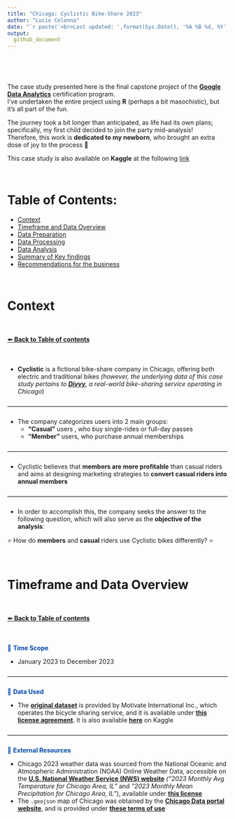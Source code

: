 ```yaml
---
title: "Chicago: Cyclistic Bike-Share 2023"
author: "Lucio Colonna"
date: "`r paste('<br>Last updated: ',format(Sys.Date(), '%A %B %d, %Y'),'')`"
output: 
  github_document
---
```


<br>

<br>

The case study presented here is the final capstone project of the [**Google Data Analytics**](https://www.coursera.org/professional-certificates/google-data-analytics) certification program.<br> I've undertaken the entire project using **R** (perhaps a bit masochistic), but it's all part of the fun.

The journey took a bit longer than anticipated, as life had its own plans; specifically, my first child decided to join the party mid-analysis! <br> Therefore, this work is **dedicated to my newborn**, who brought an extra dose of joy to the process 🚀

This case study is also available on **Kaggle** at the following [link](https://www.kaggle.com/code/lcolon/cyclistic-2023-google-da-capstone-project-r)

<br>

# Table of Contents: {#table-of-contents}

-   [Context](#context)
-   [Timeframe and Data Overview](#timeframe-and-data-overview)
-   [Data Preparation](Data-Preparation.md)
-   [Data Processing](Data-Processing.md)
-   [Data Analysis](Data-Analysis.md)
-   [Summary of Key findings](Key-findings.md)
-   [Recommendations for the business](Recommendations.md)

<br>

# Context {#context}

<br>

[⬅️ **Back to Table of contents**](#table-of-contents)

<br>

-   **Cyclistic** is a fictional bike-share company in Chicago, offering both electric and traditional bikes *(however, the underlying data of this case study pertains to [**Divvy**](https://divvybikes.com/), a real-world bike-sharing service operating in Chicago*)

<hr style="border: none; border-top: 1px solid #ccc; margin: 25px 0;">

-   The company categorizes users into 2 main groups:
    -   **"Casual"** users , who buy single-rides or full-day passes
    -   **"Member"** users, who purchase annual memberships

<hr style="border: none; border-top: 1px solid #ccc; margin: 25px 0;">

-   Cyclistic believes that **members are more profitable** than casual riders and aims at designing marketing strategies to **convert casual riders into annual members**

<hr style="border: none; border-top: 1px solid #ccc; margin: 25px 0;">

-   In order to accomplish this, the company seeks the answer to the following question, which will also serve as the **objective of the analysis**:

<p align="center">

⭐ How do <strong>members</strong> and <strong>casual</strong> riders use Cyclistic bikes differently? ⭐

</p>

<br>

# Timeframe and Data Overview {#timeframe-and-data-overview}

<br>

[⬅️ **Back to Table of contents**](#table-of-contents)

<br>

[📌 <strong>Time Scope</strong>]{style="color: #0047AB;"}

-   January 2023 to December 2023

<hr style="border: none; border-top: 1px solid #ccc; margin: 25px 0;">

[📌 <strong>Data Used</strong>]{style="color: #0047AB;"}

-   The <a href="https://divvy-tripdata.s3.amazonaws.com/index.html"><strong>original dataset</strong></a> is provided by Motivate International Inc., which operates the bicycle sharing service, and it is available under <a href="https://divvybikes.com/data-license-agreement"><strong>this license agreement</strong></a>. It is also available <a href="https://kaggle.com/datasets/ad7f2fc87d18cb5347535cf818f971073f3ad1076f1758bceefdca75a53ded81"><strong>here</strong></a> on Kaggle

<hr style="border: none; border-top: 1px solid #ccc; margin: 25px 0;">

[📌 <strong>External Resources</strong>]{style="color: #0047AB;"}

-   Chicago 2023 weather data was sourced from the National Oceanic and Atmospheric Administration (NOAA) Online Weather Data, accessible on the <a href="https://www.weather.gov/wrh/climate?wfo=lot"><strong>U.S. National Weather Service (NWS) website</strong></a> <em>("2023 Monthly Avg Temperature for Chicago Area, IL"</em> and <em>"2023 Monthly Mean Precipitation for Chicago Area, IL"</em>), available under <a href="https://www.weather.gov/disclaimer/"><strong>this license</strong></a>
-   The `.geojson` map of Chicago was obtained by the <a href="https://data.cityofchicago.org/Facilities-Geographic-Boundaries/Boundaries-Neighborhoods/bbvz-uum9"><strong>Chicago Data portal website</strong></a>, and is provided under <a href="https://www.chicago.gov/city/en/narr/foia/data_disclaimer.html"><strong>these terms of use</strong></a>
